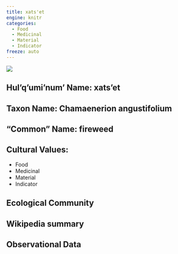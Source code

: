 ```yaml
---
title: xats'et
engine: knitr
categories:
  - Food
  - Medicinal
  - Material
  - Indicator
freeze: auto
---
```

![](https://inaturalist-open-data.s3.amazonaws.com/photos/145664133/medium.jpg)

## **Hul'q'umi'num' Name**: xats'et
## **Taxon Name**: Chamaenerion angustifolium
## **"Common" Name**: fireweed
## **Cultural Values**:

  - Food
  - Medicinal
  - Material
  - Indicator

## **Ecological Community**
## **Wikipedia summary**
## **Observational Data**
